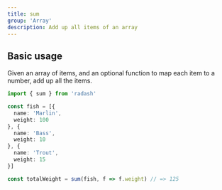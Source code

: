 ```yaml
---
title: sum
group: 'Array'
description: Add up all items of an array
---
```





## Basic usage

Given an array of items, and an optional function to map each item to a number, add up all the items.

```ts
import { sum } from 'radash'

const fish = [{
  name: 'Marlin',
  weight: 100
}, {
  name: 'Bass',
  weight: 10
}, {
  name: 'Trout',
  weight: 15
}]

const totalWeight = sum(fish, f => f.weight) // => 125
```







